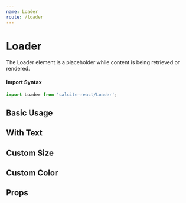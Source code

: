 ```yaml
---
name: Loader
route: /loader
---
```




# Loader

The Loader element is a placeholder while content is being retrieved or
rendered.

#### Import Syntax

```js
import Loader from 'calcite-react/Loader';
```

## Basic Usage

<Playground>
  <Loader />
</Playground>

## With Text

<Playground>
  <Loader text="Loading..." />
</Playground>

## Custom Size

<Playground>
  <Loader sizeRatio={2} />
  <Loader sizeRatio={0.4} />
</Playground>

## Custom Color

<Playground>
  <Loader color="tomato" />
  <Loader color="#1E90FF" />
  <Loader color={colors['blk-070']} />
</Playground>

## Props

<PropsTable of={Loader} />
